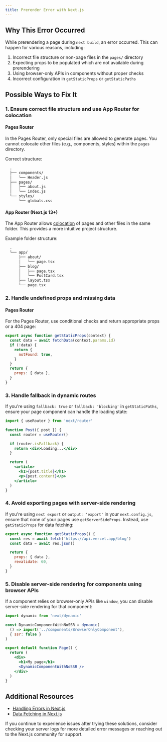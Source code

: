 ```yaml
---
title: Prerender Error with Next.js
---
```


## Why This Error Occurred

While prerendering a page during `next build`, an error occurred. This can happen for various reasons, including:

1. Incorrect file structure or non-page files in the `pages/` directory
2. Expecting props to be populated which are not available during prerendering
3. Using browser-only APIs in components without proper checks
4. Incorrect configuration in `getStaticProps` or `getStaticPaths`

## Possible Ways to Fix It

### 1. Ensure correct file structure and use App Router for colocation

#### Pages Router

In the Pages Router, only special files are allowed to generate pages. You cannot colocate other files (e.g., components, styles) within the `pages` directory.

Correct structure:

```txt
  .
  ├── components/
  │   └── Header.js
  ├── pages/
  │   ├── about.js
  │   └── index.js
  └── styles/
      └── globals.css
```

#### App Router (Next.js 13+)

The App Router allows [colocation](/docs/app/getting-started/project-structure#colocation) of pages and other files in the same folder. This provides a more intuitive project structure.

Example folder structure:

```txt
  .
  └── app/
      ├── about/
      │   └── page.tsx
      ├── blog/
      │   ├── page.tsx
      │   └── PostCard.tsx
      ├── layout.tsx
      └── page.tsx
```

### 2. Handle undefined props and missing data

#### Pages Router

For the Pages Router, use conditional checks and return appropriate props or a 404 page:

```jsx
export async function getStaticProps(context) {
  const data = await fetchData(context.params.id)
  if (!data) {
    return {
      notFound: true,
    }
  }
  return {
    props: { data },
  }
}
```

### 3. Handle fallback in dynamic routes

If you're using `fallback: true` or `fallback: 'blocking'` in `getStaticPaths`, ensure your page component can handle the loading state:

```jsx
import { useRouter } from 'next/router'

function Post({ post }) {
  const router = useRouter()

  if (router.isFallback) {
    return <div>Loading...</div>
  }

  return (
    <article>
      <h1>{post.title}</h1>
      <p>{post.content}</p>
    </article>
  )
}
```

### 4. Avoid exporting pages with server-side rendering

If you're using `next export` or `output: 'export'` in your `next.config.js`, ensure that none of your pages use `getServerSideProps`. Instead, use `getStaticProps` for data fetching:

```jsx
export async function getStaticProps() {
  const res = await fetch('https://api.vercel.app/blog')
  const data = await res.json()

  return {
    props: { data },
    revalidate: 60,
  }
}
```

### 5. Disable server-side rendering for components using browser APIs

If a component relies on browser-only APIs like `window`, you can disable server-side rendering for that component:

```jsx
import dynamic from 'next/dynamic'

const DynamicComponentWithNoSSR = dynamic(
  () => import('../components/BrowserOnlyComponent'),
  { ssr: false }
)

export default function Page() {
  return (
    <div>
      <h1>My page</h1>
      <DynamicComponentWithNoSSR />
    </div>
  )
}
```

## Additional Resources

- [Handling Errors in Next.js](/docs/app/getting-started/error-handling)
- [Data Fetching in Next.js](/docs/app/building-your-application/data-fetching/fetching)

If you continue to experience issues after trying these solutions, consider checking your server logs for more detailed error messages or reaching out to the Next.js community for support.
